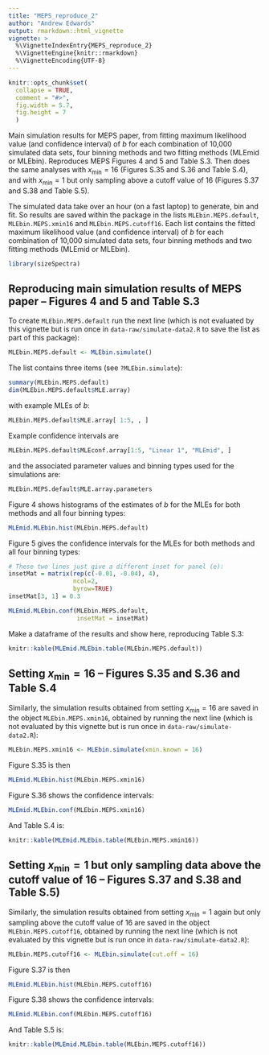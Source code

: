 ```yaml
---
title: "MEPS_reproduce_2"
author: "Andrew Edwards"
output: rmarkdown::html_vignette
vignette: >
  %\VignetteIndexEntry{MEPS_reproduce_2}
  %\VignetteEngine{knitr::rmarkdown}
  %\VignetteEncoding{UTF-8}
---
```


```r
knitr::opts_chunk$set(
  collapse = TRUE,
  comment = "#>",
  fig.width = 5.7,
  fig.height = 7
  )
```


Main simulation results for MEPS paper, from fitting maximum likelihood value (and confidence
interval) of $b$ for each  combination of 10,000 simulated data sets, four
binning methods and two fitting methods (MLEmid or MLEbin). Reproduces MEPS
Figures 4 and 5 and Table S.3. Then does the same analyses with $x$~min~$=16$
(Figures S.35 and S.36 and Table S.4), and with $x$~min~$=1$ but
only sampling above a cutoff value of 16 (Figures S.37 and S.38 and Table
S.5).

The simulated data take over an hour (on a fast laptop) to generate, bin and fit.
So results are saved within the package in the lists `MLEbin.MEPS.default`,
`MLEbin.MEPS.xmin16` and `MLEbin.MEPS.cutoff16`.
Each list contains the fitted maximum likelihood
value (and confidence interval) of $b$ for each combination of 10,000 simulated
data sets, four binning methods and two fitting methods (MLEmid or MLEbin).

```r
library(sizeSpectra)
```

## Reproducing main simulation results of MEPS paper -- Figures 4 and 5 and Table S.3

To create `MLEbin.MEPS.default` run the next line (which is not evaluated by
this vignette but is run once in `data-raw/simulate-data2.R` to save
the list as part of this package):
```r
MLEbin.MEPS.default <- MLEbin.simulate()
```

The list contains three items (see `?MLEbin.simulate`):
```r
summary(MLEbin.MEPS.default)
dim(MLEbin.MEPS.default$MLE.array)
```
with example MLEs of $b$:
```r
MLEbin.MEPS.default$MLE.array[ 1:5, , ]
```

Example confidence intervals are
```r
MLEbin.MEPS.default$MLEconf.array[1:5, "Linear 1", "MLEmid", ]
```
and the associated parameter values and binning types used for the simulations
are:
```r
MLEbin.MEPS.default$MLE.array.parameters
```


Figure 4 shows histograms of the estimates of $b$ for the MLEs for both methods and all four binning types:
```r
MLEmid.MLEbin.hist(MLEbin.MEPS.default)
```

Figure 5 gives the confidence intervals for the MLEs for both methods and all four binning types:
```r
# These two lines just give a different inset for panel (e):
insetMat = matrix(rep(c(-0.01, -0.04), 4),
                  ncol=2,
                  byrow=TRUE)
insetMat[3, 1] = 0.3

MLEmid.MLEbin.conf(MLEbin.MEPS.default,
                   insetMat = insetMat)
```

Make a dataframe of the results and show here, reproducing Table S.3:
```r
knitr::kable(MLEmid.MLEbin.table(MLEbin.MEPS.default))
```

## Setting $x$~min~$=16$ -- Figures S.35 and S.36 and Table S.4

Similarly, the simulation results obtained from setting $x$~min~$=16$ are saved in
the object `MLEbin.MEPS.xmin16`, obtained by running the next line (which is not evaluated by
this vignette but is run once in `data-raw/simulate-data2.R`):
```r
MLEbin.MEPS.xmin16 <- MLEbin.simulate(xmin.known = 16)
```

Figure S.35 is then
```r
MLEmid.MLEbin.hist(MLEbin.MEPS.xmin16)
```

Figure S.36 shows the confidence intervals:
```r
MLEmid.MLEbin.conf(MLEbin.MEPS.xmin16)
```

And Table S.4 is:
```r
knitr::kable(MLEmid.MLEbin.table(MLEbin.MEPS.xmin16))
```

## Setting $x$~min~$=1$ but only sampling data above the cutoff value of 16 -- Figures S.37 and S.38 and Table S.5)

Similarly, the simulation results obtained from setting $x$~min~$=1$ again but
only sampling above the cutoff value of 16 are saved in
the object `MLEbin.MEPS.cutoff16`, obtained by running the next line (which is not evaluated by
this vignette but is run once in `data-raw/simulate-data2.R`):
```r
MLEbin.MEPS.cutoff16 <- MLEbin.simulate(cut.off = 16)
```

Figure S.37 is then
```r
MLEmid.MLEbin.hist(MLEbin.MEPS.cutoff16)
```

Figure S.38 shows the confidence intervals:
```r
MLEmid.MLEbin.conf(MLEbin.MEPS.cutoff16)
```

And Table S.5 is:
```r
knitr::kable(MLEmid.MLEbin.table(MLEbin.MEPS.cutoff16))
```
